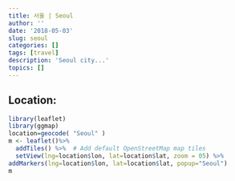 ```yaml
---
title: 서울 | Seoul
author: ''
date: '2018-05-03'
slug: seoul
categories: []
tags: [travel]
description: 'Seoul city...' 
topics: []
---
```

## Location:
```r
library(leaflet)
library(ggmap)
location=geocode( "Seoul" )
m <- leaflet()%>%
  addTiles() %>%  # Add default OpenStreetMap map tiles
  setView(lng=location$lon, lat=location$lat, zoom = 05) %>%
addMarkers(lng=location$lon, lat=location$lat, popup="Seoul")
m

```

